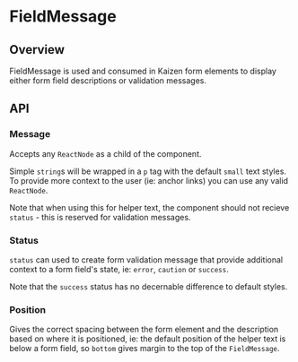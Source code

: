
<Meta of={FieldMessageStories} />

# FieldMessage

<ResourceLinks
  sourceCode="https://github.com/cultureamp/kaizen-design-system/tree/main/packages/components/src/FieldMessage"
  figma="https://www.figma.com/file/eZKEE5kXbEMY3lx84oz8iN/%F0%9F%92%9C-UI-Kit%3A-Heart?type=design&node-id=34254%3A91754&mode=design&t=HvwF2tRq9DbfkSuV-1"
  designGuidelines="https://cultureamp.atlassian.net/wiki/spaces/DesignSystem/pages/3081928705/Text+Field"
  className="!mb-8"
/>

<KAIOInstallation exportNames="FieldMessage" />

## Overview

FieldMessage is used and consumed in Kaizen form elements to display either form field descriptions or validation messages.

<Canvas of={FieldMessageStories.Playground} />
<Controls of={FieldMessageStories.Playground} />

## API

### Message

Accepts any `ReactNode` as a child of the component.

<Canvas of={FieldMessageStories.HelperText} />

Simple `string`s will be wrapped in a `p` tag with the default `small` text styles. To provide more context to the user (ie: anchor links) you can use any valid `ReactNode`.

<Canvas of={FieldMessageStories.DetailedHelperText} />

Note that when using this for helper text, the component should not recieve `status` - this is reserved for validation messages.


### Status

`status` can used to create form validation message that provide additional context to a form field's state, ie: `error`, `caution` or `success`.

<Canvas of={FieldMessageStories.Error} />

<Canvas of={FieldMessageStories.Cautionary} />

Note that the `success` status has no decernable difference to default styles.

<Canvas of={FieldMessageStories.Success} />

### Position

Gives the correct spacing between the form element and the description based on where it is positioned, ie: the default position of the helper text is below a form field, so `bottom` gives margin to the top of the `FieldMessage`.

<Canvas of={FieldMessageStories.Position} />

<DocsStory of={FieldMessageStories.Reversed} />

